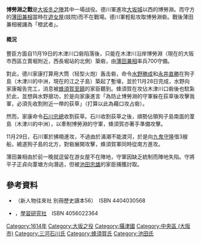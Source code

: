 {{Infobox Military Conflict
|conflict=博勞淵
|partof=大坂之役
|image=
|caption=
|date=1614年
|place=[[攝津國|攝津國]][[大坂城|大坂城]]西方木津川流域
|result=德川幕府勝利
|combatant1=[[德川幕府|德川軍]]
|combatant2=[[豐臣氏|豐臣軍]]
|commander1=[[石川忠總|石川忠總]]、[[蜂須賀至鎮|蜂須賀至鎮]]、[[池田忠雄|池田忠雄]]
|commander2=[[薄田兼相|薄田兼相]]（不在戰場）、[[平子正貞|平子正貞]]
|strength1=5,300人
|strength2=700人
|casualties1=不明
|casualties2=不明
}}
{{Campaignbox Siege of Osaka}}
{{japanese|japanese=博労淵の戦い|kana=ばくろうぶちのたたかい|romaji=Bokurōbuchi no Tatakai}}

'''博勞淵之戰'''是[[大坂冬之陣|大坂冬之陣]]其中一場战役。德川軍進攻[[大坂城|大坂城]]以西的博勞淵。而守方的[[薄田兼相|薄田兼相]]當時在[[遊女屋|遊女屋]](妓院)而不在戰場。德川軍輕鬆攻取博勞淵砦。戰後薄田兼相被譏為「橙武者」。
==== 概況 ====
豐臣方面自11月19日的木津川口砦陷落後，只能在木津川沿岸博勞淵（現在的大阪市西區立賣堀附近，西長堀站的北側）築砦，由[[薄田兼相|薄田兼相]]率兵700守備。
 
對此，德川家康打算用大筒（轻型火炮）轰击砦，命令[[水野勝成|水野勝成]]和[[永井直勝|永井直勝]]在狗子島（木津川的中洲，現在的江之子島）築起了塹壕，並於11月28日完成，水野向家康報告完工，消息被[[蜂須賀至鎮|蜂須賀至鎮]]的家臣聽到。蜂須賀在攻佔木津川口砦後也駐紮於此，並想與水野搶功，於是向家康進言「為防止博勞淵的守軍躲在荻草後攻擊我軍，必須先收割附近一帶的荻草」（打算以此為藉口攻占砦）。
 
然而，家康命令[[石川忠總|石川忠總]]收割荻草。石川收割荻草之後，順勢佔領狗子島南面的葦島（木津川的中洲），以牽制博勞淵的守軍，蜂須賀亦著手準備攻擊。
 
11月29日，石川軍於拂曉進攻，不過由於滿潮不能渡河，於是向[[九鬼守隆|九鬼守隆]]借3艘船，繞道狗子島的北方，對砦展開攻擊，蜂須賀軍同時從南方進攻。
 
薄田兼相由於前一晚就逗留在游女屋不在陣地，守軍因缺乏統制而陣地失陷。守將平子正貞向葦塘方向潛逃，但被[[池田忠雄|池田忠雄]]的家臣捕獲討取。

==參考資料==
*{{lang|ja|《戦況図録 大坂の陣》}}（新人物往來社 別冊歷史讀本56）　ISBN 4404030568
*{{lang|ja|《激闘 大坂の陣》}}，[[學習研究社|學習研究社]]　ISBN 4056022364
{{War-stub}}

[[Category:1614年|Category:1614年]]
[[Category:大坂之役|Category:大坂之役]]
[[Category:攝津國|Category:攝津國]]
[[Category:中央區_(大阪市)|Category:中央區 (大阪市)]]
[[Category:三河石川氏|Category:三河石川氏]]
[[Category:蜂須賀氏|Category:蜂須賀氏]]
[[Category:池田氏|Category:池田氏]]